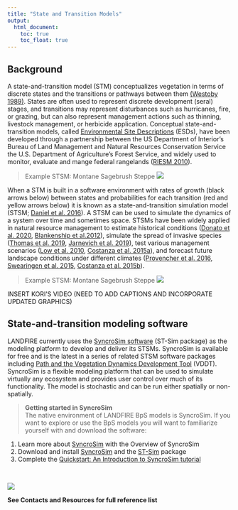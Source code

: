 ```yaml
---
title: "State and Transition Models"
output:
  html_document:
    toc: true
    toc_float: true
---
```



## Background

A state-and-transition model (STM) conceptualizes vegetation in terms of discrete states and the transitions or pathways between them [(Westoby 1989)](http://rangelandarchive.ucdavis.edu/files/187350.pdf). States are often used to represent discrete development (seral) stages, and transitions may represent disturbances such as hurricanes, fire, or grazing, but can also represent management actions such as thinning, livestock management, or herbicide application. Conceptual state-and-transition models, called [Environmental Site Descriptions](https://www.nrcs.usda.gov/wps/portal/nrcs/main/national/technical/ecoscience/desc/) (ESDs), have been developed through a partnership between the US Department of Interior’s Bureau of Land Management and Natural Resources Conservation Service the U.S. Department of Agriculture’s Forest Service, and widely used to monitor, evaluate and mange federal rangelands ([RIESM 2010](https://directives.sc.egov.usda.gov/OpenNonWebContent.aspx?content=27123.wba)).

>Example STSM: Montane Sagebrush Steppe 
![](images/STSMex1.jpg)

When a STM is built in a software environment with rates of growth (black arrows below) between states and probabilities for each transition (red and yellow arrows below) it is known as a state-and-transition simulation model (STSM; [Daniel et al. 2016](https://besjournals.onlinelibrary.wiley.com/doi/pdf/10.1111/2041-210X.12597)). A STSM can be used to simulate the dynamics of a system over time and sometimes space. STSMs have been widely applied in natural resource management to estimate historical conditions ([Donato et al. 2020](https://esajournals.onlinelibrary.wiley.com/doi/epdf/10.1002/eap.2013), [Blankenship et al.2012](https://www.fs.fed.us/pnw/pubs/pnw_gtr869/pnw_gtr869_004.pdf)), simulate the spread of invasive species ([Thomas et al. 2019](https://www.reabic.net/journals/mbi/2019/1/MBI_2019_CullinaneThomas_etal.pdf), [Jarnevich et al. 2019](https://esajournals.onlinelibrary.wiley.com/doi/full/10.1002/ecs2.2730)), test various management scenarios ([Low et al. 2010](https://www.conservationgateway.org/Documents/Enhanced%20conservation%20action%20planning_assessing%20landscape%20condition.pdf), [Costanza et al. 2015a](https://www.aimspress.com/article/10.3934/environsci.2015.2.180)), and forecast future landscape conditions under different climates ([Provencher et al. 2016](https://www.springer.com/gp/book/9783319249285), [Swearingen et al. 2015](https://www.aimspress.com/fileOther/PDF/environmental/201503737.pdf), [Costanza et al. 2015b](https://www.sciencedirect.com/science/article/pii/S0301479714006112)). 

>Example STSM: Montane Sagebrush Steppe
![](images/STSMex.jpg)

INSERT KORI'S VIDEO (NEED TO ADD CAPTIONS AND INCORPORATE UPDATED GRAPHICS)


## State-and-transition modeling software

LANDFIRE currently uses the [SyncroSim software](https://syncrosim.com/) (ST-Sim package) as the modeling platform to develop and deliver its STSMs. SyncroSim is available for free and is the latest in a series of related STSM software packages including [Path and the Vegetation Dynamics Development Tool](https://essa.com/explore-essa/tools/vddt/) (VDDT). SyncroSim is a flexible modeling platform that can be used to simulate virtually any ecosystem and provides user control over much of its functionality. The model is stochastic and can be run either spatially or non-spatially. 

>**Getting started in SyncroSim**
<br>
The native environment of LANDFIRE BpS models is SyncroSim. If you want to explore or use the BpS models you will want to familiarize yourself with and download the software:

1. Learn more about [SyncroSim](https://syncrosim.com/) with the Overview of SyncroSim
2. Download and install [SyncroSim](https://syncrosim.com/) and the [ST-Sim](https://syncrosim.com/packages/) package
3. Complete the [Quickstart: An Introduction to SyncroSim tutorial](http://docs.syncrosim.com/getting_started/quickstart.html)

<br>

[![](images/cropped-SyncroSim-Logo.png)](https://syncrosim.com/)
<br>

**See Contacts and Resources for full reference list**
